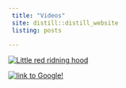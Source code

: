 ```yaml
---
 title: "Videos"
 site: distill::distill_website
 listing: posts
 
---
```

  
[![Little red ridning hood](http://i.imgur.com/7YTMFQp.png)](https://vimeo.com/3514904 "Little red riding hood - Click to Watch!")

[![link to Google!](http://i.imgur.com/7YTMFQp.png)]("videos/MOEA_D-PS.mp4")